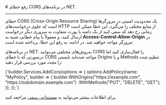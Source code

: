 

<Layout>
<Head>
<title>مستندات رفع خطای CORS در NET. - لیارا</title>
<meta property="og:title" content="مستندات خدمات رایانش ابری لیارا" />
<meta property="og:description" content="مستندات مربوط به رفع خطای CORS در پلتفرم دات‌نت در لیارا"  />
<meta property="og:image" content="https://files.liara.ir/liara/logos/liara-poster.jpg" />
</Head>
# رفع خطای CORS در برنامه‌های NET.
<hr className="mb-2" />
خطای CORS (Cross-Origin Resource Sharing) یک محدودیت امنیتی در مرورگرها است که جلوی درخواست‌های HTTP از منابع مختلف را می‌گیرد. 
این خطا ممکن است زمانی رخ دهد که سعی کنید از یک دامنه یا پورت متفاوت به سروری دیگر درخواست ارسال کنید، و معمولاً با پیام خطایی شبیه به <b>Access-Control-Allow-Origin</b> در مرورگر مواجه خواهید شد. در ادامه، به رفع این خطا، پرداخته شده است:
<div className="h-2" />

در برنامه‌های NET. به‌روش‌های مختلفی می‌توانید CORS را فعال‌سازی کنید اما درصورتی که با خطای CORS مواجه شده‌اید بایستی Origins و یا Methods تنظیم شده را مجدد مورد بررسی قرار دهید:


<div className="h-2" />
<div dir='ltr'>
    <Highlight className="dotnet">
      {`builder.Services.AddCors(options =>
{
  options.AddPolicy(name: "MyPolicy",
    builder =>
    {
      builder.WithOrigins("https://example.com",
                          "https://subdomain.example.com")
              .WithMethods("PUT", "DELETE", "GET");
    });
});`}
    </Highlight>
</div>
<div className="h-2" />

<Alert variant="success">
<p>
برای اطلاعات بیشتر می‌توانید به <a href="https://stackoverflow.com/a/37349873/6390238" className="text-[#2196f3] ">مستندات رسمی</a> مراجعه کنید.
</p>
</Alert>

</Layout>